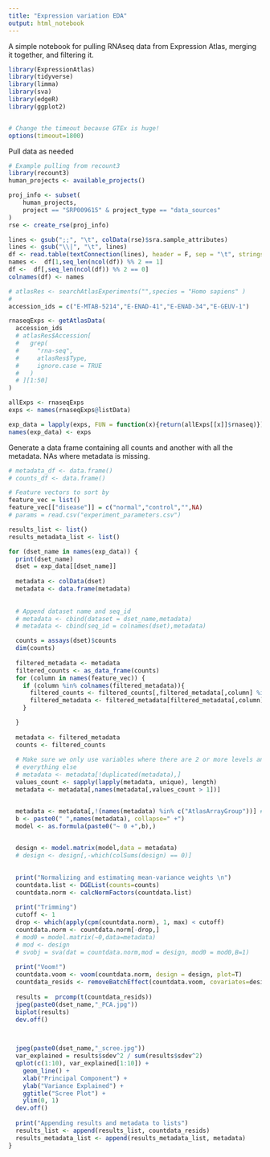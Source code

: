 ```yaml
---
title: "Expression variation EDA"
output: html_notebook
---
```


A simple notebook for pulling RNAseq data from Expression Atlas, merging it together, and filtering it. 

```r
library(ExpressionAtlas)
library(tidyverse)
library(limma)
library(sva)
library(edgeR)
library(ggplot2)


# Change the timeout because GTEx is huge!
options(timeout=1800)
```

Pull data as needed

```r
# Example pulling from recount3
library(recount3)
human_projects <- available_projects()

proj_info <- subset(
    human_projects,
    project == "SRP009615" & project_type == "data_sources"
)
rse <- create_rse(proj_info)

lines <- gsub(";;", "\t", colData(rse)$sra.sample_attributes)
lines <- gsub("\\|", "\t", lines)
df <- read.table(textConnection(lines), header = F, sep = "\t", stringsAsFactors = F)
names <-  df[1,seq_len(ncol(df)) %% 2 == 1]
df <-  df[,seq_len(ncol(df)) %% 2 == 0]
colnames(df) <- names
```

```r
# atlasRes <- searchAtlasExperiments("",species = "Homo sapiens" )
#
accession_ids = c("E-MTAB-5214","E-ENAD-41","E-ENAD-34","E-GEUV-1")

rnaseqExps <- getAtlasData( 
  accession_ids
  # atlasRes$Accession[
  #   grep(
  #     "rna-seq",
  #     atlasRes$Type,
  #     ignore.case = TRUE
  #   )
  # ][1:50]
)

allExps <- rnaseqExps
exps <- names(rnaseqExps@listData)

exp_data = lapply(exps, FUN = function(x){return(allExps[[x]]$rnaseq)})
names(exp_data) <- exps
```

Generate a data frame containing all counts and another with all the metadata. NAs where metadata is missing.

```r
# metadata_df <- data.frame()
# counts_df <- data.frame()

# Feature vectors to sort by
feature_vec = list()
feature_vec[["disease"]] = c("normal","control","",NA)
# params = read.csv("experiment_parameters.csv")

results_list <- list()
results_metadata_list <- list()

for (dset_name in names(exp_data)) {
  print(dset_name)
  dset = exp_data[[dset_name]]
  
  metadata <- colData(dset)
  metadata <- data.frame(metadata)
  
  
  # Append dataset name and seq_id
  # metadata <- cbind(dataset = dset_name,metadata)
  # metadata <- cbind(seq_id = colnames(dset),metadata)

  counts = assays(dset)$counts
  dim(counts)
  
  filtered_metadata <- metadata
  filtered_counts <- as_data_frame(counts)
  for (column in names(feature_vec)) {
    if (column %in% colnames(filtered_metadata)){
      filtered_counts <- filtered_counts[,filtered_metadata[,column] %in% feature_vec[[column]]]
      filtered_metadata <- filtered_metadata[filtered_metadata[,column] %in% feature_vec[[column]],]
    }

  }
  
  metadata <- filtered_metadata
  counts <- filtered_counts
  
  # Make sure we only use variables where there are 2 or more levels and build design matrix to incude
  # everything else
  # metadata <- metadata[!duplicated(metadata),]
  values_count <- sapply(lapply(metadata, unique), length) 
  metadata <- metadata[,names(metadata[,values_count > 1])]


  metadata <- metadata[,!(names(metadata) %in% c("AtlasArrayGroup"))] # Leave this in if you want to remove the AtlasAssayGroup
  b <- paste0(" ",names(metadata), collapse=" +")
  model <- as.formula(paste0("~ 0 +",b),)

  
  design <- model.matrix(model,data = metadata)
  # design <- design[,-which(colSums(design) == 0)]
  

  print("Normalizing and estimating mean-variance weights \n")
  countdata.list <- DGEList(counts=counts)
  countdata.norm <- calcNormFactors(countdata.list)
  
  print("Trimming")
  cutoff <- 1
  drop <- which(apply(cpm(countdata.norm), 1, max) < cutoff)
  countdata.norm <- countdata.norm[-drop,] 
  # mod0 = model.matrix(~0,data=metadata)
  # mod <- design
  # svobj = sva(dat = countdata.norm,mod = design, mod0 = mod0,B=1)
  
  print("Voom!")
  countdata.voom <- voom(countdata.norm, design = design, plot=T)
  countdata_resids <- removeBatchEffect(countdata.voom, covariates=design)
  
  results =  prcomp(t(countdata_resids))
  jpeg(paste0(dset_name,"_PCA.jpg"))
  biplot(results)
  dev.off()

  

  jpeg(paste0(dset_name,"_scree.jpg"))
  var_explained = results$sdev^2 / sum(results$sdev^2)
  qplot(c(1:10), var_explained[1:10]) + 
    geom_line() + 
    xlab("Principal Component") + 
    ylab("Variance Explained") +
    ggtitle("Scree Plot") +
    ylim(0, 1)
  dev.off()
  
  print("Appending results and metadata to lists")
  results_list <- append(results_list, countdata_resids)
  results_metadata_list <- append(results_metadata_list, metadata)
}
```


```r


```
